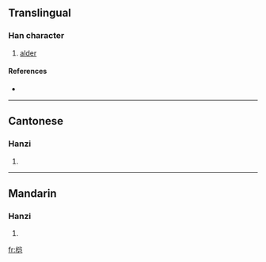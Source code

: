 {{see|榿}}
==Translingual==

===Han character===
{{Han char|rn=75|rad=木|as=06|sn=10|four=|canj=木山尸山 (DUSU)}}

# [[alder]]

====References====
* {{Han ref|kx=0526.211|hdz=21199.060|uh=6864|ud=26724}}

----

==Cantonese==

===Hanzi===
{{yue-hanzi|jyut=|y=kei1}}

# {{defn|Cantonese}}

----

==Mandarin==

===Hanzi===
{{cmn-hanzi|tra=榿|pin=[[guì]] ([[gui4]]), [[huì]] ([[hui4]]), [[qī]] ([[qi1]])|wg=kuei<sup>4</sup>, hui<sup>4</sup>, ch'i<sup>1</sup>}}

# {{defn|Mandarin}}

[[fr:桤]]